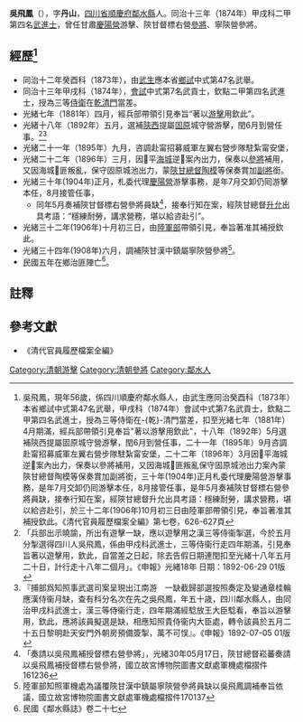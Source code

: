 {{明清人物信息框
| 姓名 = 吳飛鳳
| 原名 = 
| 圖片名稱=  
| 圖片大小 = 220px
| 圖片說明 =  
| 最高職務 = 振威將軍副將銜補用參將固原游擊
| 國家 = 大清
| 爵位 =
| 籍貫 = [[四川省|四川省]][[鄰水縣|鄰水縣]]
| 族裔 =  
| 旗籍 =  
| 字號 = 字丹山
| 諡號 = 
| 出生日期 = 
| 出生地點 =
| 逝世日期 =  
| 逝世地點 = 
| 墓葬 = 
| 配偶 =  余氏 
| 親屬 =  曾祖吳富倫謝氏、祖吳貴壽荊氏、父吳永健呂氏
| 出身 = 
* 同治十三年甲戌科二甲第四名[[武進士|武進士]]
| 經歷 = 
| 著作 =  
* 
*
}}
{{CJK-New-Char|207B0|24791|ver=B}}
'''吳飛鳳'''（{{bd|1850年||1916年|}}），字'''丹山'''，[[四川省|四川省]][[順慶府|順慶府]][[鄰水縣|鄰水縣]]人。同治十三年（1874年）甲戌科二甲第四名[[武進士|武進士]]，曾任甘肅[[慶陽營|慶陽營]]游擊、陝甘督標右營[[參將|參將]]、寧陝營參將。

== 經歷<ref>吳飛鳳，現年56歲，係四川順慶府鄰水縣人，由武生應同治癸酉科（1873年）本省鄉試中式第47名武舉，甲戌科（1874年）會試中式第7名武貢士，欽點二甲第四名武進士，授為三等侍衛在-{乾}-清門當差，扣至光緒七年（1881年）4月期滿，經兵部帶領引見奉旨"著以游擊用欽此"，十八年（1892年）5月選補陝西提屬固原城守營游擊，閏6月到營任事，二十一年（1895年）9月咨調赴甯招募威軍左翼右營步隊駐紮甯安堡，二十二年（1896年）3月因𠞰平海城逆𤞑案內出力，保奏以參將補用，又因海城𤞑匪叛亂保守固原城池出力案內蒙陝甘總督陶模等保奏賞加副將銜，三十年(1904年)正月札委代理慶陽營游擊事務，是年7月交卸仍囘游擊本任，8月接管任事，是年5月奏補陝甘督標右營參將員缺，接奉行知在案，經陝甘總督升允出具考語：穩練耐勞，講求營務，堪以給咨赴引，於三十二年(1906年)10月初三日由陸軍部帶領引見，奉旨著准其補授欽此。《清代官員履歷檔案全編》第七卷，626-627頁</ref> ==
* 同治十二年癸酉科（1873年），由[[武生|武生]]應本省[[鄉試|鄉試]]中式第47名武舉。
* 同治十三年甲戌科（1874年），[[會試|會試]]中式第7名武貢士，欽點二甲第四名武進士，授為三等[[侍衛|侍衛]]在[[乾清門|乾清門]]當差。
* 光緒七年（1881年）四月，經兵部帶領引見奉旨“著以[[游擊|游擊]]用欽此”。
* 光緒十八年（1892年）五月，選補[[陝西|陝西]]提屬[[固原|固原]]城守營游擊，閏6月到營任事。<ref>「兵部出示曉諭，所出有遊擊一缺，應以遊擊用之漢三等侍衞掣選，今於五月分掣選得四川人吳飛鳳，係由甲戍科武進士，三等侍衞行走四年期滿，引見奉旨著以遊擊用，欽此，自當差之日起，除去告假日期連閏扣至光緒十八年五月二十日，計行走十八年二個月」。《申報》光緒18年 日期：1892-06-29 01版</ref><ref>『捕部爲知照事武選司案呈現出江南游　一缺截歸部選按照奏定及變通章桂輪應漢侍衞月缺，查有科分名次在先之吳飛鳳，年五十歳，四川鄰水縣人，由同治甲戌科武進士，漢三等侍衞行走，四年期滿經騐放王大臣騐看，奉旨以游擊用，欽此，應將該員擬選是缺，相應知照貴侍衞内大臣處，轉令該員於五月二十五日黎明赴天安門外朝房預備簽掣，萬不可悮』。《申報》1892-07-05 01版</ref>
* 光緒二十一年（1895年）九月，咨調赴甯招募威軍左翼右營步隊駐紮甯安堡，
* 光緒二十二年（1896年）三月，因𠞰平[[海城市|海城]]逆𤞑案內出力，保奏以[[參將|參將]]補用，又因海城𤞑匪叛亂，保守固原城池出力，蒙[[陝甘總督|陝甘總督]][[陶模|陶模]]等保奏賞加[[副將|副將]]銜。
* 光緒三十年(1904年)正月，札委代理[[慶陽營|慶陽營]]游擊事務，是年7月交卸仍囘游擊本任，8月接管任事，
** 同年5月奏補陝甘督標右營參將員缺<ref>「奏請以吳飛鳳補授督標右營參將」，光緒30年05月17日，陝甘總督崧蕃奏請以吳飛鳳補授督標右營參將，國立故宮博物院圖書文獻處軍機處檔摺件161236</ref>，接奉行知在案，經陝甘總督[[升允|升允]]出具考語：“穩練耐勞，講求營務，堪以給咨赴引”。
* 光緒三十二年(1906年)十月初三日，由[[陸軍部|陸軍部]]帶領引見，奉旨著准其補授欽此。
* 光緒三十四年(1908年)六月，調補陝甘漢中鎮屬寧陝營參將<ref>陸軍部知照軍機處為議覆陝甘漢中鎮屬寧陝營參將員缺以吳飛鳳調補奉旨依議，國立故宮博物院圖書文獻處軍機處檔摺件170137</ref>。
* 民國五年在鄉治匪陣亡<ref>民國《鄰水縣誌》卷二十七</ref>。

==註釋==
{{reflist}}
==參考文獻==
*《清代官員履歷檔案全編》
{{同治十三年甲戌科武殿試金榜}}
[[Category:清朝游擊|Category:清朝游擊]]
[[Category:清朝參將|Category:清朝參將]]
[[Category:鄰水人|Category:鄰水人]]